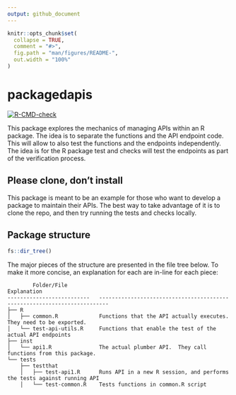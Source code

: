 ```yaml
---
output: github_document
---
```


<!-- README.md is generated from README.Rmd. Please edit that file -->

```r
knitr::opts_chunk$set(
  collapse = TRUE,
  comment = "#>",
  fig.path = "man/figures/README-",
  out.width = "100%"
)
```

# packagedapis

<!-- badges: start -->
[![R-CMD-check](https://github.com/edgararuiz/packagedapis/workflows/R-CMD-check/badge.svg)](https://github.com/edgararuiz/packagedapis/actions)
<!-- badges: end -->

This package explores the mechanics of managing APIs within an R package.  The idea is to separate the functions and the API endpoint code. This will allow to also test the functions and the endpoints independently.  The idea is for the R package test and checks will test the endpoints as part of the verification process. 

## Please clone, don't install

This package is meant to be an example for those who want to develop a package to maintain their APIs.  The best way to take advantage of it is to clone the repo, and then try running the tests and checks locally.  

## Package structure

```r
fs::dir_tree()
```

The major pieces of the structure are presented in the file tree below.  To make it more concise, an explanation for each are in-line for each piece:

```
        Folder/File                                            Explanation
--------------------------   -------------------------------------------------------------------------
├── R
│   ├── common.R             Functions that the API actually executes. They need to be exported.
│   └── test-api-utils.R     Functions that enable the test of the actual API endpoints
├── inst
│   └── api1.R               The actual plumber API.  They call functions from this package.
└── tests
    ├── testthat
    │   ├── test-api1.R      Runs API in a new R session, and performs the tests against running API
    │   └── test-common.R    Tests functions in common.R script
```


